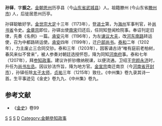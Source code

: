 '''孙铎'''{{BD|？||1215年||}}，字'''振之'''。[[金朝|金朝]][[恩州|恩州]]历亭县（今[[山东省|山东省]][[武城县|武城县]]）人。祖籍滕州 (今山东省[[滕州市|滕州市]]) 人，后徙居恩州历亭。

孙铎聪敏好学。[[金世宗|金世宗]][[大定_(金朝)|大定]]十三年（1173年），登[[进士|进士]]第，为[[海州|海州]]军事判官，补[[尚书省|尚书省]]令史。[[金章宗|金章宗]]即位，孙铎出使[[南宋|南宋]]归还后，任同知登闻检院事。奉诏刊定旧律，先奏《名例》一篇。[[承安_(金朝)|承安]]元年（1196年），为左[[谏议大夫|谏议大夫]]，改[[河东南路|河东南路]]转运使，召为中都路转运使。[[承安_(金朝)|承安]]四年（1199年），迁[[户部尚书|户部尚书]]。[[泰和_(金朝)|泰和]]二年（1202年），力主废止三合同交钞。泰和三年（1203年），因客诵古诗“唯有庭前老柏树，春风来似不曾来”，被人参奏对朝廷选授怀怨，降为同知[[河南府|河南府]]事。泰和七年（1207年），拜[[参知政事|参知政事]]。建议许折钞缴纳税课，以便流通。卫绍王[[完颜永济|完颜永济]]时，升任为[[尚书左丞|尚书左丞]]。因议钞法忤旨，降为地方官。[[金宣宗|金宣宗]]南迁南京（今[[河南省|河南省]][[开封市|开封市]]），孙铎任除[[太子太师|太子太师]]，[[贞祐|贞祐]]三年（1215年）致仕。《中州集》卷九录其诗一首。生平事迹见《金史》卷九九、《中州集》卷九。
== 参考文献 ==
*《[[金史|金史]]》卷99
[[Category:金朝尚书左丞|S]]
[[Category:武城人|S]]
[[Category:滕州人|S]]
[[Category:孙姓|D]]
[[Category:金朝參知政事|Category:金朝參知政事]]
